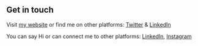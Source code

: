 ## Get in touch

Visit [my website](https://www.lekoarts.de?utm_source=cara&utm_medium=Starter) or find me on other platforms: [Twitter](https://www.twitter.com/lekoarts_de) & [LinkedIn](https://www.linkedin.com/in/lennart-joergens/)

You can say Hi or can connect me to other platforms: [LinkedIn](https://www.linkedin.com/in/avinash-kapadi/), [Instagram](https://www.instagram.com/anno.yer/)
